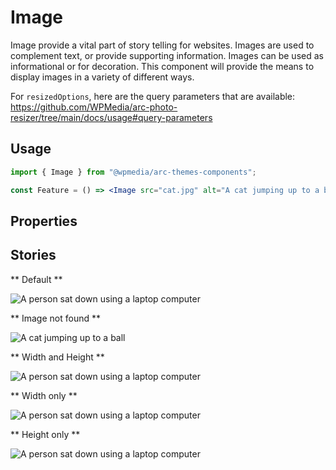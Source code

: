 

<Meta title="Components/Image" component={Image} />

# Image

Image provide a vital part of story telling for websites. Images are used to complement text, or provide supporting information.
Images can be used as informational or for decoration. This component will provide the means to display images in a variety of different ways.

For `resizedOptions`, here are the query parameters that are available: https://github.com/WPMedia/arc-photo-resizer/tree/main/docs/usage#query-parameters

## Usage

```jsx
import { Image } from "@wpmedia/arc-themes-components";

const Feature = () => <Image src="cat.jpg" alt="A cat jumping up to a ball" />;
```

## Properties

<ArgsTable of={Image} />

## Stories

** Default **

<Canvas>
	<Story name="Default">
		<Image src="/computer-user.jpeg" alt="A person sat down using a laptop computer" />
	</Story>
</Canvas>

** Image not found **

<Canvas>
	<Story name="Image not found">
		<Image src="cat.jpg" alt="A cat jumping up to a ball" />
	</Story>
</Canvas>

** Width and Height **

<Canvas>
	<Story name="Width and Height">
		<Image
			src="/computer-user.jpeg"
			alt="A person sat down using a laptop computer"
			resizedOptions={{ width: 200, height: 147 }}
		/>
	</Story>
</Canvas>

** Width only **

<Canvas>
	<Story name="Width only">
		<Image
			src="/computer-user.jpeg"
			alt="A person sat down using a laptop computer"
			resizedOptions={{ width: 250 }}
		/>
	</Story>
</Canvas>

** Height only **

<Canvas>
	<Story name="Height only">
		<Image
			src="/computer-user.jpeg"
			alt="A person sat down using a laptop computer"
			resizedOptions={{ height: 250 }}
		/>
	</Story>
</Canvas>
